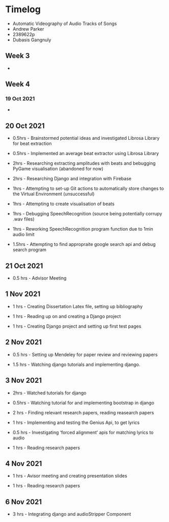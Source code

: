 # Timelog

* Automatic Videography of Audio Tracks of Songs
* Andrew Parker
* 2389622p
* Dubasis Gangnuly

## Week 3

* 

## Week 4

### 19 Oct 2021

* 

## 20 Oct 2021

* 0.5hrs - Brainstormed potential ideas and investigated Librosa Library for beat extraction

* 0.5hrs - Implemented an average beat extractor using Librosa Library

* 2hrs - Researching extracting amplitudes with beats and bebugging PyGame visualisation (abandoned for now)

* 2hrs - Researching Django and integration with Firebase

* 1hrs - Attempting to set-up Git actions to automatically store changes to the Virtual Environment (unsuccessful)

* 1hrs - Attempting to create visualisation of beats

* 1hrs - Debugging SpeechRecognition (source being potentially corrupy .wav files)

* 1hrs - Reworking SpeechRecognition program function due to 1min audio limit

* 1.5hrs - Attempting to find appropraite google search api and debug search program

## 21 Oct 2021

* 0.5 hrs - Advisor Meeting

## 1 Nov 2021 

* 1 hrs - Creating Dissertation Latex file, setting up bibliography

* 1 hrs - Reading up on and creating a Django project 

* 1 hrs - Creating Django project and setting up first test pages

## 2 Nov 2021 

* 0.5 hrs - Setting up Mendeley for paper review and reviewing papers

* 1.5 hrs - Watching django tutorials and implementing django.

## 3 Nov 2021

* 2hrs - Watched tutorials for django

* 0.5hrs - Watching tutorial for and implementing bootstrap in django

* 2 hrs - Finding relevant research papers, reading reasearch papers

* 1 hrs - Implementing and testing the Genius Api, to get lyrics

* 0.5 hrs - Investigating 'forced alignment' apis for matching lyrics to audio

* 1 hrs - Reading research papers

## 4 Nov 2021

* 1 hrs - Avisor meeting and creating presentation slides

* 1 hrs - Reading research papers

## 6 Nov 2021

* 3 hrs - Integrating django and audioStripper Component